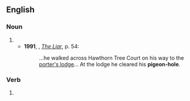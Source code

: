 {{also|pigeonhole|pigeon hole}}

==English==

===Noun===
{{en-noun}}

# {{alternative spelling of|en|pigeonhole}}
#* '''1991''', {{w|Stephen Fry}}, ''[[:w:The Liar (novel)|The Liar]]'', p. 54:
#*: ...he walked across Hawthorn Tree Court on his way to the [[porter's lodge]]... At the lodge he cleared his '''pigeon-hole'''.

===Verb===
{{en-verb|pigeon-hol}}

# {{alternative spelling of|en|pigeonhole}}